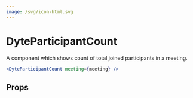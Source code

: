 ```yaml
---
image: /svg/icon-html.svg
---
```


# DyteParticipantCount

A component which shows count of total joined participants in a meeting.

```jsx live
<DyteParticipantCount meeting={meeting} />
```

## Props

<PropsTable of="dyte-participant-count" />
